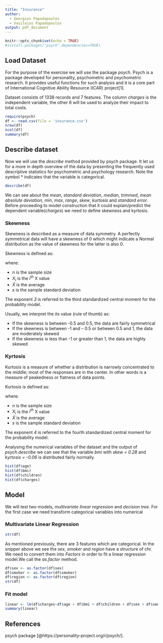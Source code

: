 ```yaml
---
title: "Insurance"
author:
  - Georgios Papadopoulos
  - Vasileios Papadopoulos
output: pdf_document
---
```


```r
knitr::opts_chunk$set(echo = TRUE)
#install.packages("psych",dependencies=TRUE)
```


## Load Dataset

For the purpose of the exercise we will use the package *psych*. Psych is a package developed for personality, psychometric and psychometric research. It provides useful functions for such analysis and it is a core part of International Cognitive Ability Resource (ICAR) project[1].

Dataset consists of 1338 records and 7 features. The column *charges* is the independent variable, the other 6 will be used to analyze their impact to total costs.

```r
require(psych)
df <- read.csv(file = 'insurance.csv')
nrow(df)
ncol(df)
summary(df)
```

## Describe dataset

Now we will use the *describe* method provided by psych package. It let us for a more in depth overview of the data by presenting the frequently used descriptive statistics for psychometric and psychology research. Note the symbol * indicates that the variable is categorical.

```r
describe(df)
```

We can see about the *mean*, *standard deviation*, *median*, *trimmed*, *mean absolute deviation*, *min*, *max*, *range*, *skew*, *kurtosis* and *standard error*. Before proceeding to model construction that it could explain/predict the dependent variable(*charges*) we need to define skewness and kyrtosis.

### Skewness

Skewness is described as a measure of data symmetry. A perfectly symmetrical data will have a skewness of 0 which might indicate a Normal distribution as the value of skewness for the latter is also 0. 

Skewness is defined as:

\begin{equation}
a_{3} = \sum{\frac{(X_{i} - \bar{X})^{3}}{ns}}
\end{equation}

where:

- *n* is the sample size
- $X_{i}$ is the $i^{th}$ X value
- $\bar{X}$ is the average
- *s* is the sample standard deviation

The exponent *3* is referred to the third standardized central moment for the probability model.

Usually, we interpret the  its value (rule of thumb) as:

- If the skewness is between -0.5 and 0.5, the data are fairly symmetrical
- If the skewness is between -1 and – 0.5 or between 0.5 and 1, the data are moderately skewed
- If the skewness is less than -1 or greater than 1, the data are highly skewed

### Kyrtosis

Kurtosis is a measure of whether a distribution is narrowly concentrated to the middle; most of the responses are in the center. In other words is a measure of peakedness or flatness of data points.

Kurtosis is defined as:

\begin{equation}
a_{4} = \sum{\frac{(X_{i} - \bar{X})^{4}}{ns}}
\end{equation}

where:

- *n* is the sample size
- $X_{i}$ is the $i^{th}$ X value
- $\bar{X}$ is the average
- *s* is the sample standard deviation

The exponent *4* is referred to the fourth standardized central moment for the probability model.

Analysing the numerical variables of the dataset and the output of *psych.describe* we can see that the variable *bmi* with *skew = 0.28* and *kyrtosis = -0.06* is distributed fairly normally.


```r
hist(df$age)
hist(df$bmi)
hist(df$children)
hist(df$charges)
```


## Model

We will test two models, *multivariate linear regression* and *decision tree*. For the first case we need transform categorical variables into numerical


### Multivariate Linear Regression
```r
str(df)
```

As mentioned previously, there are 3 features which are categorical. In the snipper above we see the *sex*, *smoker* and *region* have a structure of chr. We need to convert them into *Factors* in order to fit a linear regression model.We call the *as.factor* method.

```r
df$sex <- as.factor(df$sex)
df$smoker <- as.factor(df$smoker)
df$region <- as.factor(df$region)
str(df)
```

### Fit model

```r
linear <- lm(df$charges~df$age + df$bmi + df$children + df$sex + df$smoker + df$region)
summary(linear)
```

## References

psych package [@https://personality-project.org/r/psych/].

